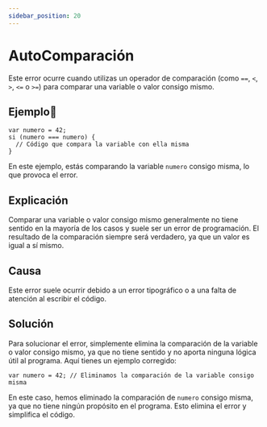 ```yaml
---
sidebar_position: 20
---
```


# AutoComparación
Este error ocurre cuando utilizas un operador de comparación (como `==`, `<`, `>`, `<=` o `>=`) para comparar una variable o valor consigo mismo.

## Ejemplo📝

```dummy
var numero = 42;
si (numero === numero) {
  // Código que compara la variable con ella misma
}
```
En este ejemplo, estás comparando la variable `numero` consigo misma, lo que provoca el error.

## Explicación
Comparar una variable o valor consigo mismo generalmente no tiene sentido en la mayoría de los casos y suele ser un error de programación.
El resultado de la comparación siempre será verdadero, ya que un valor es igual a sí mismo.

## Causa
Este error suele ocurrir debido a un error tipográfico o a una falta de atención al escribir el código.

## Solución
Para solucionar el error, simplemente elimina la comparación de la variable o valor consigo mismo,
ya que no tiene sentido y no aporta ninguna lógica útil al programa. Aquí tienes un ejemplo corregido:
```dummy
var numero = 42; // Eliminamos la comparación de la variable consigo misma
```
En este caso, hemos eliminado la comparación de `numero` consigo misma, ya que no tiene ningún propósito en el programa.
Esto elimina el error y simplifica el código.
